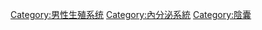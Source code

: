 {{Commons category|Testicles}}
{{cat main|睾丸}}

[[Category:男性生殖系统|Category:男性生殖系统]]
[[Category:內分泌系統|Category:內分泌系統]]
[[Category:陰囊|Category:陰囊]]